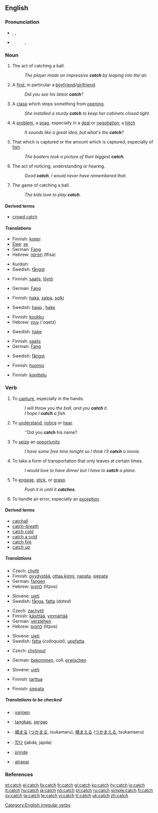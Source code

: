 ==English==

===Pronunciation===
* {{enPR|kăch}}, {{IPA|/kætʃ/, /kεtʃ/}}, {{SAMPA|/k{tS/, /kEtS/}}
* {{audio|en-us-catch.ogg|Audio (US)}}
*: {{rhymes|ætʃ}}, {{rhymes|εtʃ}}

===Noun===
{{en-noun|es|-}}

# {{countable}} The act of catching a ball.
#: ''The player made an impressive '''catch''' by leaping into the air.''
# {{countable}} A [[find]], in particular a [[boyfriend]]/[[girlfriend]].
#: ''Did you see his latest '''catch'''?''
# {{countable}} A [[clasp]] which stops something from [[open]]ing.
#: ''She installed a sturdy '''catch''' to keep her cabinets closed tight.''
# {{countable}} A [[problem]], a [[snag]], especially in a [[deal]] or [[negotiation]]; a [[hitch]]
#: ''It sounds like a great idea, but what's the '''catch'''?''
# {{context|countable|uncountable}} That which is captured or the amount which is captured, especially of [[fish]].
#: ''The boaters took a picture of their biggest '''catch'''.''
# {{countable}} The act of noticing, understanding or hearing.
#: ''Good '''catch'''. I would never have remembered that.''
# {{uncountable}} The game of catching a ball.
#: ''The kids love to play '''catch'''.''

====Derived terms====
* [[crowd catch]]

====Translations====
{{trans-top|the act of catching a ball}}
* Finnish: [[koppi]]
* [[Ewe]]: [[xe]]
* German: [[Fang]] {{m}}
* Hebrew: [[תפיסה]] (tfisa) {{f}}
{{trans-mid}}
* Kurdish: {{KUchar|[[گرتن]]}}
* Swedish: [[fångst]] {{c}}
{{trans-bottom}}

{{trans-top|a find, in particular a boyfriend/girlfriend}}
* Finnish: [[saalis]], [[löytö]]
{{trans-mid}}
* German: [[Fang]] {{m}}
{{trans-bottom}}

{{trans-top|a clasp which stops something from opening}}
* Finnish: [[haka]], [[salpa]], [[solki]]
{{trans-mid}}
* Swedish: [[hasp]] {{c}}, [[hake]] {{c}}
{{trans-bottom}}

{{trans-top|a problem, a snag, especially in a deal or negotiation; a hitch}}
* Finnish: [[koukku]]
* Hebrew: [[עוקץ]] ('oqetz) {{m}}
{{trans-mid}}
* Swedish: [[hake]] {{c}}
{{trans-bottom}}

{{trans-top|that which is captured or the amount which is captured, especially of fish}}
* Finnish: [[saalis]]
* German: [[Fang]] {{m}}
{{trans-mid}}
* Swedish: [[fångst]] {{c}}
{{trans-bottom}}

{{trans-top|the act of noticing, understanding or hearing}}
* Finnish: [[huomio]]
{{trans-mid}}
{{trans-bottom}}

{{trans-top|the game of catching a ball}}
* Finnish: [[kopittelu]]
{{trans-mid}}
{{trans-bottom}}

===Verb===
{{en-verb|catches|catching|caught}}

# {{transitive}} To [[capture]], especially in the hands.
#: ''I will throw you the ball, and you '''catch''' it.''
#: ''I hope I '''catch''' a fish.''
# {{transitive}} To [[understand]], [[notice]] or [[hear]].
#: ''Did you '''catch''' his name?
# {{transitive}} To [[seize]] an [[opportunity]]
#: ''I have some free time tonight so I think I'll '''catch''' a movie.''
# {{transitive}} To take a form of transportation that only leaves at certain times.
#: ''I would love to have dinner but I have to '''catch''' a plane.''
# {{intransitive}} To [[engage]], [[stick]], or [[grasp]].
#: ''Push it in until it '''catches'''.''
# {{computing}} To handle an error, especially an [[exception]].

====Derived terms====
* [[catchall]]
* [[catch-breath]]
* [[catch cold]]
* [[catch a cold]]
* [[catch fire]]
* [[catch up]]

=====Translations=====
{{trans-top|transitive: to capture, especially in the hands}}
* Czech: [[chytit]]
* Finnish: [[pyydystää]], [[ottaa kiinni]], [[napata]], [[siepata]]
* German: [[fangen]]
* Hebrew: [[לתפוס]] (litpos)
{{trans-mid}}
* Slovene: [[ujeti]]
* Swedish: [[fånga]], [[fatta]] (''dated'')
{{trans-bottom}}

{{trans-top|transitive: to understand, notice or hear}}
* Czech: [[zachytit]]
* Finnish: [[käsittää]], [[ymmärtää]]
* German: [[verstehen]]
* Hebrew: [[לתפוס]] (litpos)
{{trans-mid}}
* Slovene: [[ujeti]]
* Swedish: [[fatta]] (''colloquial''), [[uppfatta]]
{{trans-bottom}}

{{trans-top|transitive: to seize an opportunity}}
* Czech: [[chytnout]]
{{trans-mid}}
{{trans-bottom}}

{{trans-top|transitive: to take a form of transportation that only leaves at certain times}}
* German: [[bekommen]], coll: [[erwischen]]
{{trans-mid}}
* Slovene: [[ujeti]]
{{trans-bottom}}

{{trans-top|intransitive: to engage, stick, or grasp}}
* Finnish: [[tarttua]]
{{trans-mid}}
{{trans-bottom}}

{{trans-top|computing: to handle an error, especially an exception}}
* Finnish: [[siepata]]
{{trans-mid}}
{{trans-bottom}}

=====Translations to be checked=====
{{checktrans}}
{{top}}
* {{ttbc|Dutch}}: [[vangen]]
* {{ttbc|Indonesian}}: [[tangkap]], [[sergap]]
* {{ttbc|Japanese}}: [[捕まる]] ([[つかまる]], tsukamaru), [[捕まえる]] ([[つかまえる]], tsukamaeru)
{{mid}}
* {{ttbc|Korean}}: [[잡다]] (jabda, japda)
* {{ttbc|Romanian}}: [[prinde]]
* {{ttbc|Spanish}}: [[atrapar]]
{{bottom}}

===References===
{{R:Century 1911}}
{{R:Webster 1913}}

[[Category:English irregular verbs]]

[[et:catch]]
[[el:catch]]
[[fa:catch]]
[[fr:catch]]
[[gl:catch]]
[[ko:catch]]
[[hy:catch]]
[[io:catch]]
[[it:catch]]
[[hu:catch]]
[[ja:catch]]
[[no:catch]]
[[pl:catch]]
[[ru:catch]]
[[simple:catch]]
[[fi:catch]]
[[sv:catch]]
[[ta:catch]]
[[te:catch]]
[[vi:catch]]
[[tr:catch]]
[[uk:catch]]
[[zh:catch]]